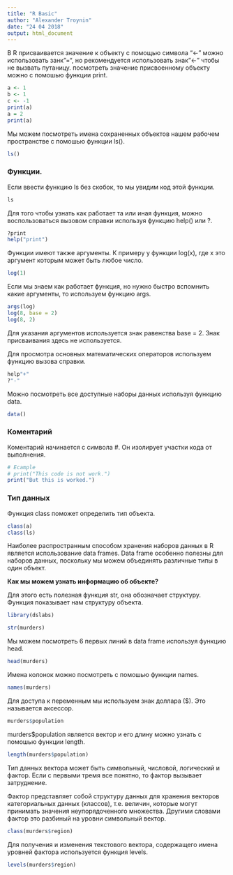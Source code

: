 ```yaml
---
title: "R Basic"
author: "Alexander Troynin"
date: "24 04 2018"
output: html_document
---
```


В R присваивается значение к объекту с помощью символа "<-" можно использовать
занк"=", но рекомендуется использовать знак "<-" чтобы не вызвать путаницу. 
посмотреть значение присвоенному объекту можно с помошью функции print.

```r
a <- 1
b <- 1
c <- -1
print(a)
a = 2
print(a)
```

Мы можем посмотреть имена сохраненных объектов нашем рабочем пространстве
с помошью функции ls().

```r
ls()
```

### Функции.

Если ввести функцию ls без скобок, то мы увидим код этой функции.

```r
ls
```

Для того чтобы узнать как работает та или иная функция, можно воспользоваться
вызовом справки используя функцию help() или ?.

```r
?print
help("print")
```

Функции имеют также аргументы. К примеру у функции log(x), где x это аргумент
которым может быть любое число.

```r
log(1)
```

Если мы знаем как работает функция, но нужно быстро вспомнить какие аргументы, то
используем функцию args.

```r
args(log)
log(8, base = 2)
log(8, 2)
```

Для указания аргументов используется знак равенства base = 2. Знак присваивания
здесь не используется.

Для просмотра основных математических операторов используем функцию вызова
справки.

```r
help"+"
?"-"
```

Можно посмотреть все доступные наборы данных используя функцию data.

```r
data()
```

### Коментарий

Коментарий начинается с символа #. Он изолирует участки кода от выполнения.

```r
# Ecample
# print("This code is not work.")
print("But this is worked.")
```

### Тип данных

Функция class поможет определить тип объекта.

```r
class(a)
class(ls)
```

Наиболее распространным способом хранения наборов данных в R является
использование data frames. Data frame особенно полезны для наборов данных,
поскольку мы можем объединять различные типы в один объект.

**Как мы можем узнать информацию об объекте?**

Для этого есть полезная функция str, она обозначает структуру. Функция
показывает нам структуру объекта.

```r
library(dslabs)
```

```r
str(murders)
```

Мы можем посмотреть 6 первых линий в data frame используя функцию head.

```r
head(murders)
```

Имена колонок можно посмотреть с помошью функции names.

```r
names(murders)
```

Для доступа к переменным мы используем знак доллара ($). Это называется
аксессор.

```r
murders$population
```

murders$population является вектор и его длину можно узнать с помошью функции
length.

```r
length(murders$population)
```

Тип данных вектора может быть символьный, числовой, логический и фактор.
Если с первыми тремя все понятно, то фактор вызывает затруднение.

Фактор представляет собой структуру данных для хранения векторов категориальных
данных (классов), т.е. величин, которые могут принимать значения
неупорядоченного множества. Другими словами фактор это разбиный на уровни 
символьный вектор.

```r
class(murders$region)
```

Для получения и изменения текстового вектора, содержащего имена уровней фактора
используется функция levels.

```r
levels(murders$region)
```

